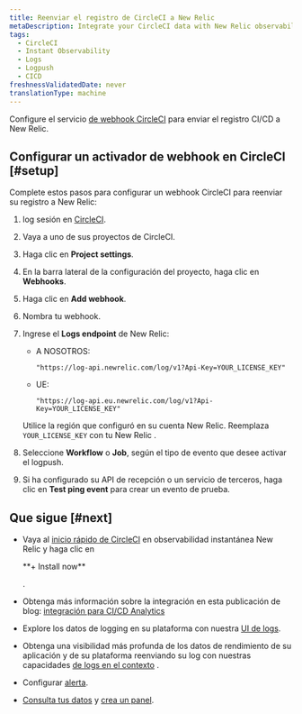 ```yaml
---
title: Reenviar el registro de CircleCI a New Relic
metaDescription: Integrate your CircleCI data with New Relic observability.
tags:
  - CircleCI
  - Instant Observability
  - Logs
  - Logpush
  - CICD
freshnessValidatedDate: never
translationType: machine
---
```


Configure el servicio [de webhook CircleCI](https://circleci.com/docs/2.0/webhooks/) para enviar el registro CI/CD a New Relic.

## Configurar un activador de webhook en CircleCI [#setup]

Complete estos pasos para configurar un webhook CircleCI para reenviar su registro a New Relic:

1. log sesión en [CircleCI](https://app.circleci.com/projects).

2. Vaya a uno de sus proyectos de CircleCI.

3. Haga clic en <DNT>**Project settings**</DNT>.

4. En la barra lateral de la configuración del proyecto, haga clic en <DNT>**Webhooks**</DNT>.

5. Haga clic en <DNT>**Add webhook**</DNT>.

6. Nombra tu webhook.

7. Ingrese el <DNT>**Logs endpoint**</DNT> de New Relic:

   * A NOSOTROS:

     ```
     "https://log-api.newrelic.com/log/v1?Api-Key=YOUR_LICENSE_KEY"
     ```

   * UE:

     ```
     "https://log-api.eu.newrelic.com/log/v1?Api-Key=YOUR_LICENSE_KEY"
     ```

   Utilice la región que configuró en su cuenta New Relic. Reemplaza `YOUR_LICENSE_KEY` con tu New Relic <InlinePopover type="licenseKey"/>.

8. Seleccione <DNT>**Workflow**</DNT> o <DNT>**Job**</DNT>, según el tipo de evento que desee activar el logpush.

9. Si ha configurado su API de recepción o un servicio de terceros, haga clic en <DNT>**Test ping event**</DNT> para crear un evento de prueba.

<InstallFeedback/>

## Que sigue [#next]

* Vaya al [inicio rápido de CircleCI](https://newrelic.com/instant-observability/circleci/39109d3d-b1d8-4366-8ca9-b8925005f727) en observabilidad instantánea New Relic y haga clic en

  <DNT>
    **+ Install now**
  </DNT>

  .

* Obtenga más información sobre la integración en esta publicación de blog: [integración para CI/CD Analytics](https://newrelic.com/blog/nerdlog/integrations-for-ci-cd-analytics)

* Explore los datos de logging en su plataforma con nuestra [UI de logs](/docs/logs/log-management/ui-data/use-logs-ui/).

* Obtenga una visibilidad más profunda de los datos de rendimiento de su aplicación y de su plataforma reenviando su log con nuestras capacidades [de logs en el contexto](/docs/logs/enable-log-management-new-relic/configure-logs-context/configure-logs-context-apm-agents/) .

* Configurar [alerta](/docs/alerts-applied-intelligence/new-relic-alerts/alert-conditions/create-alert-conditions/).

* [Consulta tus datos](/docs/query-your-data/explore-query-data/get-started/introduction-querying-new-relic-data/) y [crea un panel](/docs/query-your-data/explore-query-data/dashboards/introduction-dashboards/).
